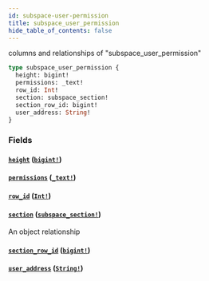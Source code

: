 ```yaml
---
id: subspace-user-permission
title: subspace_user_permission
hide_table_of_contents: false
---
```


columns and relationships of "subspace_user_permission"

```graphql
type subspace_user_permission {
  height: bigint!
  permissions: _text!
  row_id: Int!
  section: subspace_section!
  section_row_id: bigint!
  user_address: String!
}
```

### Fields

#### [`height`](#) ([`bigint!`](../scalars/bigint))

#### [`permissions`](#) ([`_text!`](../scalars/text))

#### [`row_id`](#) ([`Int!`](../scalars/int))

#### [`section`](#) ([`subspace_section!`](../objects/subspace-section))

An object relationship

#### [`section_row_id`](#) ([`bigint!`](../scalars/bigint))

#### [`user_address`](#) ([`String!`](../scalars/string))
